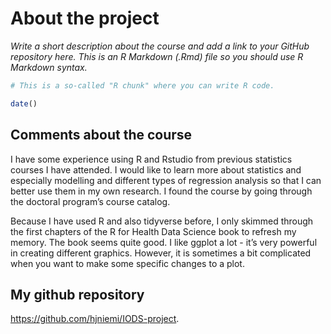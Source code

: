 # About the project

*Write a short description about the course and add a link to your GitHub repository here. This is an R Markdown (.Rmd) file so you should use R Markdown syntax.*

```r
# This is a so-called "R chunk" where you can write R code.

date()

```

## Comments about the course

I have some experience using R and Rstudio from previous statistics courses I have attended. I would like to learn more about statistics and especially modelling and different types of regression analysis so that I can better use them in my own research. I found the course by going through the doctoral program's course catalog.

Because I have used R and also tidyverse before, I only skimmed through the first chapters of the R for Health Data Science book to refresh my memory. The book seems quite good. I like ggplot a lot - it's very powerful in creating different graphics. However, it is sometimes a bit complicated when you want to make some specific changes to a plot.

## My github repository

<https://github.com/hjniemi/IODS-project>.
